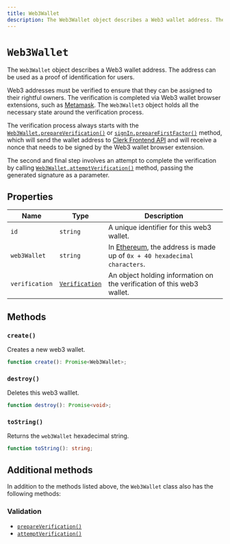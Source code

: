 ```yaml
---
title: Web3Wallet
description: The Web3Wallet object describes a Web3 wallet address. The address can be used as a proof of identification for users.
---
```


# `Web3Wallet`

The `Web3Wallet` object describes a Web3 wallet address. The address can be used as a proof of identification for users.

Web3 addresses must be verified to ensure that they can be assigned to their rightful owners. The verification is completed via Web3 wallet browser extensions, such as [Metamask](https://metamask.io/). The `Web3Wallet3` object holds all the necessary state around the verification process.

The verification process always starts with the [`Web3Wallet.prepareVerification()`](/docs/references/javascript/web3-wallet/verification#prepare-verification) or [`signIn.prepareFirstFactor()`](/docs/references/javascript/sign-in/first-factor#prepare-first-factor) method, which will send the wallet address to [Clerk Frontend API](https://clerk.com/docs/reference/frontend-api) and will receive a nonce that needs to be signed by the Web3 wallet browser extension.

The second and final step involves an attempt to complete the verification by calling [`Web3Wallet.attemptVerification()`](/docs/references/javascript/web3-wallet/verification#attempt-verification) method, passing the generated signature as a parameter.

## Properties

| Name | Type | Description |
| - | - | - |
| `id` | `string` | A unique identifier for this web3 wallet. |
| `web3Wallet` | `string` | In [Ethereum](https://docs.metamask.io/guide/common-terms.html#address-public-key), the address is made up of `0x + 40 hexadecimal characters`. |
| `verification` | [`Verification`](/docs/references/javascript/types/verification) | An object holding information on the verification of this web3 wallet. |

## Methods

### `create()`

Creates a new web3 wallet.

```typescript
function create(): Promise<Web3Wallet>;
```

### `destroy()`

Deletes this web3 walllet.

```typescript
function destroy(): Promise<void>;
```

### `toString()`

Returns the `web3Wallet` hexadecimal string.

```typescript
function toString(): string;
```

## Additional methods

In addition to the methods listed above, the `Web3Wallet` class also has the following methods:

### Validation

- [`prepareVerification()`](/docs/references/javascript/web3-wallet/verification#prepare-verification)
- [`attemptVerification()`](/docs/references/javascript/web3-wallet/verification#attempt-verification)
